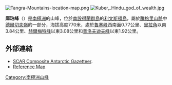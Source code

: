 {{no footnotes|time=2013-10-29T03:58:56+00:00}}
[[Image:Tangra-Mountains-location-map.png|thumb]]
[[Image:Kuber,_Hindu_god_of_wealth.jpg|thumb]]

'''庫珀峰'''（{{lang-en|Kuber Peak}}）是[[南極洲|南極洲]]的山峰，位於[[南設得蘭群島|南設得蘭群島]]的[[利文斯頓島|利文斯頓島]]，屬於[[騰格里山脈|騰格里山脈]]中[[德爾切夫嶺|德爾切夫嶺]]的一部分，海拔高度770米，處於[[魯塞峰|魯塞峰]]西南面0.77公里、[[里拉角|里拉角]]以南3.84公里、[[赫爾梅特峰|赫爾梅特峰]]以東3.08公里和[[普洛夫迪夫峰|普洛夫迪夫峰]]以東1.92公里。

{{coord|62|39|16|S|59|57|54|W|display=title}}

==外部連結==
*[https://web.archive.org/web/20060202001052/http://www.pnra.it/SCAR_GAZE SCAR Composite Antarctic Gazetteer].
*[https://web.archive.org/web/20060203012030/http://www.mfa.government.bg/uploads/imgs/Livingston/livingston.jpg Reference Map]

{{Antarctica-geo-stub}}
[[Category:南極洲山峰|Category:南極洲山峰]]